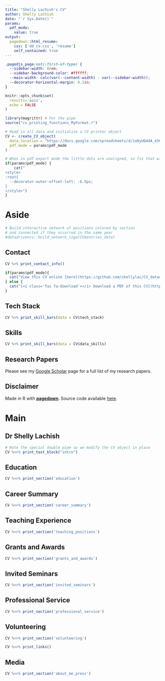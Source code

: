 ```yaml
---
title: "Shelly Lachish's CV"
author: Shelly Lachish
date: "`r Sys.Date()`"
params:
  pdf_mode:
    value: true
output:
  pagedown::html_resume:
    css: ['dd_cv.css', 'resume']
    self_contained: true
---
```


```css
.pagedjs_page:not(:first-of-type) {
  --sidebar-width: 0rem;
  --sidebar-background-color: #ffffff;
  --main-width: calc(var(--content-width) - var(--sidebar-width));
  --decorator-horizontal-margin: 0.2in;
}
```

```r
knitr::opts_chunk$set(
  results='asis', 
  echo = FALSE
)

library(magrittr) # For the pipe
source("cv_printing_functions_MyFormat.r")

# Read in all data and initialize a CV printer object
CV <- create_CV_object(
  data_location = "https://docs.google.com/spreadsheets/d/1oHyUQ4dA_e5G2WHl8p2nszinrBz6gKxsR5Xve_P09Gs",  
  pdf_mode = params$pdf_mode
)

```


```r
# When in pdf export mode the little dots are unaligned, so fix that with some conditional CSS.
if(params$pdf_mode) {
    cat("
<style>
:root{
  --decorator-outer-offset-left: -6.5px;
}
</style>")
}
```

Aside
================================================================================

```r
# Build interactive network of positions colored by section
# and connected if they occurred in the same year
#datadrivencv::build_network_logo(CV$entries_data)
```


Contact {#contact .specialcontact}
--------------------------------------------------------------------------------

```r
CV %>% print_contact_info()
```


```r
if(params$pdf_mode){
  cat("View this CV online [here](https://github.com/shellylac/CV_datadrivencv/)")
} else {
  cat("[<i class='fas fa-download'></i> Download a PDF of this CV](https://github.com/shellylac/CV_datadrivencv/master/ShellyL_CV.pdf)")
}
```


Tech Stack {#techstack}
--------------------------------------------------------------------------------

```r
CV %>% print_skill_bars(data = CV$tech_stack)
```

Skills {#dataskills}
--------------------------------------------------------------------------------

```r
CV %>% print_skill_bars(data = CV$data_skills)
```


<!-- Research Papers {#researchskills} -->
<!-- -------------------------------------------------------------------------------- -->

<!-- ```{r skills_bar_researchpapers} -->
<!-- CV %>% print_skill_bars(data = CV$research_papers) -->
<!-- ``` -->

Research Papers
--------------------------------------------------------------------------------
Please see my [Google Scholar](https://scholar.google.co.uk/citations?user=mt4I9G0AAAAJ&hl=en) page for a full list of my research papers.


Disclaimer {#disclaimer}
--------------------------------------------------------------------------------

Made in R with [**pagedown**](https://github.com/rstudio/pagedown).
Source code available [here](https://github.com/shellylac/CV_datadrivencv).
<!-- Last updated on `r Sys.Date()`. -->


Main
================================================================================

Dr Shelly Lachish {#title}
--------------------------------------------------------------------------------

```r
# Note the special double pipe so we modify the CV object in place
CV %<>% print_text_block("intro") 
```


Education {data-icon=graduation-cap data-concise=true}
--------------------------------------------------------------------------------

```r
CV %<>% print_section('education')
```


Career Summary {data-icon=laptop}
--------------------------------------------------------------------------------

```r
CV %<>% print_section('career_summary')
```


<!-- Scientific Publications {data-icon=book} -->
<!-- -------------------------------------------------------------------------------- -->

<!-- ```{r academic_articles} -->
<!-- CV %<>% print_section('academic_articles') -->
<!-- ``` -->


<!-- These breaks just force a new page so section doesnt get cut off -->
<!-- #<br> -->
<!-- #<br> -->
<!-- #<br> -->

Teaching Experience {data-icon=chalkboard-teacher}
--------------------------------------------------------------------------------

```r
CV %<>% print_section('teaching_positions')
```


Grants and Awards  {data-icon=medal}
--------------------------------------------------------------------------------

```r
CV %<>% print_section('grants_and_awards')
```


Invited Seminars  {data-icon=comments}
--------------------------------------------------------------------------------

```r
CV %<>% print_section('invited_seminars')
```


Professional Service  {data-icon=group}
--------------------------------------------------------------------------------

```r
CV %<>% print_section('professional_service')
```


Volunteering  {data-icon=hands-helping}
--------------------------------------------------------------------------------

```r
CV %<>% print_section('volunteering')
```


```r
CV %<>% print_links()
```

Media  {data-icon=newspaper}
--------------------------------------------------------------------------------

```r
CV %<>% print_section('about_me_press')
```
